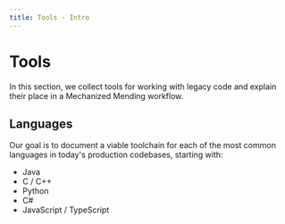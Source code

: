 ```yaml
---
title: Tools - Intro
---
```

# Tools

In this section, we collect tools for working with legacy code and explain their place in a Mechanized Mending workflow.

## Languages

Our goal is to document a viable toolchain for each of the most common languages in today's production codebases, starting with:

* Java
* C / C++
* Python
* C#
* JavaScript / TypeScript




